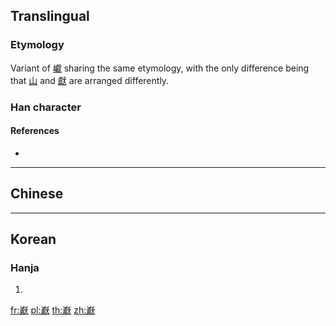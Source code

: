 {{character info/new}}
==Translingual==

===Etymology===
Variant of [[巘]] sharing the same etymology, with the only difference being that [[山]] and [[獻]] are arranged differently.

===Han character===
{{Han char|rn=46|rad=山|as=20|sn=23|canj=UYBK,XUYBK|ids=⿱山獻}}

====References====
* {{Han ref|kx=0323.101|dkj=08652|dj=0623.180|hdz=80017.040|uh=5DDA|ud=24026}}

----

==Chinese==
{{zh-see|巘|v}}

----

==Korean==

===Hanja===
{{ko-hanja|hangeul=헌|rv=heon|mr=hŏn}}

# {{defn|lang=ko|sort=山20}}

[[fr:巚]]
[[pl:巚]]
[[th:巚]]
[[zh:巚]]